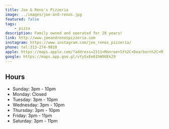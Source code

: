 ```yaml
---
title: Joe & Reno's Pizzeria
image: ../images/joe-and-renos.jpg
featured: false
tags:
    - pizza
description: Family owned and operated for 28 years!
link: http://www.joeandrenospizzeria.com
instagram: https://www.instagram.com/joe_renos_pizzeria/
phone: tel:313-274-9810
apple: https://maps.apple.com/?address=2311+Monroe+St%2C+Dearborn%2C+MI+48124%2C+United+States&auid=8030795620785342887&ll=42.2959206%2C-83.2469875&lsp=9902&q=Joe+%26+Reno%27s+Pizzeria
google: https://maps.app.goo.gl/vYySxEe61hW9UEk29
---
```


## Hours

- Sunday: 3pm - 10pm
- Monday: Closed
- Tuesday: 3pm - 10pm
- Wednesday: 3pm - 10pm
- Thursday: 3pm - 10pm
- Friday: 3pm - 11pm
- Saturday: 3pm - 11pm
